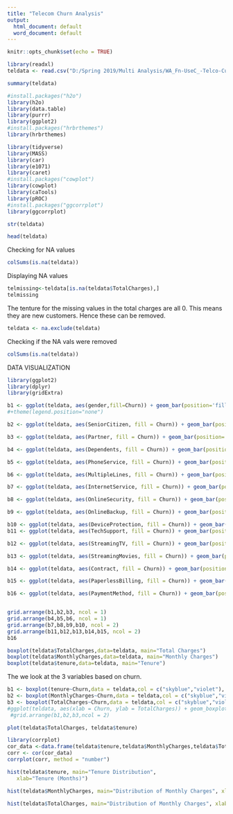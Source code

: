 ---
title: "Telecom Churn Analysis"
output:
  html_document: default
  word_document: default
---

```{r setup, include=FALSE}
knitr::opts_chunk$set(echo = TRUE)
```



```{r}
library(readxl)
teldata <- read.csv("D:/Spring 2019/Multi Analysis/WA_Fn-UseC_-Telco-Customer-Churn.csv")

```


```{r}
summary(teldata)
```


```{r}
#install.packages("h2o")
library(h2o)
library(data.table)
library(purrr)
library(ggplot2)
#install.packages("hrbrthemes")
library(hrbrthemes)

library(tidyverse) 
library(MASS)
library(car)
library(e1071)
library(caret)
#install.packages("cowplot")
library(cowplot)
library(caTools)
library(pROC)
#install.packages("ggcorrplot")
library(ggcorrplot)

```

```{r}
str(teldata)

```


```{r}
head(teldata)
```

Checking for NA values

```{r}
colSums(is.na(teldata))
```


Displaying NA values

```{r}
telmissing<-teldata[is.na(teldata$TotalCharges),] 
telmissing
```

The tenture for the missing values in the total charges are all 0. This means they are new customers. Hence these can be removed.


```{r}
teldata <- na.exclude(teldata)
```


Checking if the NA vals were removed

```{r}
colSums(is.na(teldata))
```




DATA VISUALIZATION

```{r}
library(ggplot2)
library(dplyr)
library(gridExtra)
```



```{r}
b1 <- ggplot(teldata, aes(gender,fill=Churn)) + geom_bar(position='fill') 
#+theme(legend.position="none")

b2 <- ggplot(teldata, aes(SeniorCitizen, fill = Churn)) + geom_bar(position='fill')+theme(legend.position="none")

b3 <- ggplot(teldata, aes(Partner, fill = Churn)) + geom_bar(position='fill')+theme(legend.position="none")

b4 <- ggplot(teldata, aes(Dependents, fill = Churn)) + geom_bar(position='fill')+theme(legend.position="none")

b5 <- ggplot(teldata, aes(PhoneService, fill = Churn)) + geom_bar(position='fill')+theme(legend.position="none")

b6 <- ggplot(teldata, aes(MultipleLines, fill = Churn)) + geom_bar(position='fill')+theme(legend.position="none")

b7 <- ggplot(teldata, aes(InternetService, fill = Churn)) + geom_bar(position='fill')+theme(legend.position="none")

b8 <- ggplot(teldata, aes(OnlineSecurity, fill = Churn)) + geom_bar(position='fill')+theme(legend.position="none")

b9 <- ggplot(teldata, aes(OnlineBackup, fill = Churn)) + geom_bar(position='fill')+theme(legend.position="none")

b10 <- ggplot(teldata, aes(DeviceProtection, fill = Churn)) + geom_bar(position='fill')+theme(legend.position="none")
b11 <- ggplot(teldata, aes(TechSupport, fill = Churn)) + geom_bar(position='fill')+theme(legend.position="none")

b12 <- ggplot(teldata, aes(StreamingTV, fill = Churn)) + geom_bar(position='fill')+theme(legend.position="none")

b13 <- ggplot(teldata, aes(StreamingMovies, fill = Churn)) + geom_bar(position='fill')+theme(legend.position="none")

b14 <- ggplot(teldata, aes(Contract, fill = Churn)) + geom_bar(position='fill')+theme(legend.position="none")

b15 <- ggplot(teldata, aes(PaperlessBilling, fill = Churn)) + geom_bar(position='fill')+theme(legend.position="none")

b16 <- ggplot(teldata, aes(PaymentMethod, fill = Churn)) + geom_bar(position='fill')+theme(legend.position="none")


grid.arrange(b1,b2,b3, ncol = 1)
grid.arrange(b4,b5,b6, ncol = 1)
grid.arrange(b7,b8,b9,b10, ncol = 2)
grid.arrange(b11,b12,b13,b14,b15, ncol = 2)
b16
```



```{r}
boxplot(teldata$TotalCharges,data=teldata, main="Total Charges")
boxplot(teldata$MonthlyCharges,data=teldata, main="Monthly Charges")
boxplot(teldata$tenure,data=teldata, main="Tenure")

```

The we look at the 3 variables based on churn.

```{r}
b1 <- boxplot(tenure~Churn,data = teldata,col = c("skyblue","violet"), xlab ="Churn" , ylab = "tenure")
b2 <- boxplot(MonthlyCharges~Churn,data = teldata,col = c("skyblue","violet"), xlab ="Churn" , ylab = "MonthlyCharges")
b3 <- boxplot(TotalCharges~Churn,data = teldata,col = c("skyblue","violet"), xlab ="Churn" , ylab = "TotalCharges")
#ggplot(teldata, aes(xlab = Churn, ylab = TotalCharges)) + geom_boxplot(fill = Churn)
 #grid.arrange(b1,b2,b3,ncol = 2)
```


```{r}
plot(teldata$TotalCharges, teldata$tenure)
```




```{r}
library(corrplot)
cor_data <-data.frame(teldata$tenure,teldata$MonthlyCharges,teldata$TotalCharges)
corr <- cor(cor_data)
corrplot(corr, method = "number")
```


```{r}
hist(teldata$tenure, main="Tenure Distribution", 
   xlab="Tenure (Months)")
```




```{r}


hist(teldata$MonthlyCharges, main="Distribution of Monthly Charges", xlab="Monthly Charges")
```


```{r}

hist(teldata$TotalCharges, main="Distribution of Monthly Charges", xlab="Monthly Charges")
```



